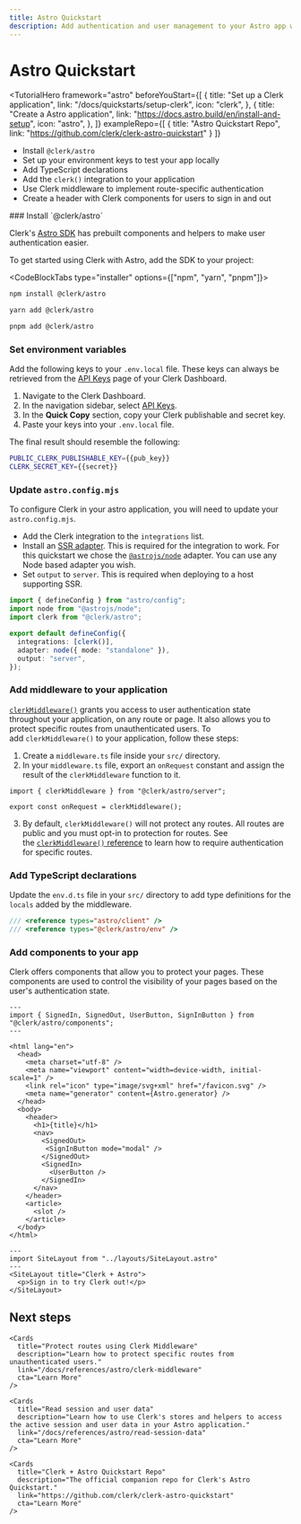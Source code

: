 ```yaml
---
title: Astro Quickstart
description: Add authentication and user management to your Astro app with Clerk.
---
```


# Astro Quickstart

<TutorialHero
  framework="astro"
  beforeYouStart={[
    {
      title: "Set up a Clerk application",
      link: "/docs/quickstarts/setup-clerk",
      icon: "clerk",
    },
    {
      title: "Create a Astro application",
      link: "https://docs.astro.build/en/install-and-setup",
      icon: "astro",
    },
  ]}
  exampleRepo={[
    {
      title: "Astro Quickstart Repo",
      link: "https://github.com/clerk/clerk-astro-quickstart"
    }
  ]}
>

- Install `@clerk/astro`
- Set up your environment keys to test your app locally
- Add TypeScript declarations
- Add the `clerk()` integration to your application
- Use Clerk middleware to implement route-specific authentication
- Create a header with Clerk components for users to sign in and out

</TutorialHero>

<Steps>
### Install `@clerk/astro`

Clerk's [Astro SDK](/docs/references/astro/overview) has prebuilt components and helpers to make user authentication easier.

To get started using Clerk with Astro, add the SDK to your project:

<CodeBlockTabs type="installer" options={["npm", "yarn", "pnpm"]}>
  ```bash filename="terminal"
  npm install @clerk/astro
  ```

  ```bash filename="terminal"
  yarn add @clerk/astro
  ```

  ```bash filename="terminal"
  pnpm add @clerk/astro
  ```
</CodeBlockTabs>

### Set environment variables

<SignedIn>

Add the following keys to your `.env.local` file. These keys can always be retrieved from the [API Keys](https://dashboard.clerk.com/last-active?path=api-keys) page of your Clerk Dashboard.

</SignedIn>

<SignedOut>

1. Navigate to the Clerk Dashboard.
2. In the navigation sidebar, select [API Keys](https://dashboard.clerk.com/last-active?path=api-keys).
3. In the **Quick Copy** section, copy your Clerk publishable and secret key.
4. Paste your keys into your `.env.local` file.

The final result should resemble the following:

</SignedOut>

  <InjectKeys>

  ```sh filename=".env"
  PUBLIC_CLERK_PUBLISHABLE_KEY={{pub_key}}
  CLERK_SECRET_KEY={{secret}}
  ```

  </InjectKeys>

### Update `astro.config.mjs`

To configure Clerk in your astro application, you will need to update your `astro.config.mjs`.

- Add the Clerk integration to the `integrations` list.
- Install an [SSR adapter](https://docs.astro.build/en/guides/server-side-rendering/#official-adapters). This is required for the integration to work. For this quickstart we chose the [`@astrojs/node`](https://docs.astro.build/en/guides/integrations-guide/node/) adapter. You can use any Node based adapter you wish.
- Set `output` to `server`. This is required when deploying to a host supporting SSR.

```ts filename="astro.config.mjs" {2,3,6-8}
import { defineConfig } from "astro/config";
import node from "@astrojs/node";
import clerk from "@clerk/astro";

export default defineConfig({
  integrations: [clerk()],
  adapter: node({ mode: "standalone" }),
  output: "server",
});
```

### Add middleware to your application

[`clerkMiddleware()`](/docs/references/astro/clerk-middleware) grants you access to user authentication state throughout your application, on any route or page. It also allows you to protect specific routes from unauthenticated users. To add `clerkMiddleware()` to your application, follow these steps:

1. Create a `middleware.ts` file inside your `src/` directory.
2. In your `middleware.ts` file, export an `onRequest` constant and assign the result of the `clerkMiddleware` function to it.

```tsx filename="src/middleware.ts"
import { clerkMiddleware } from "@clerk/astro/server";

export const onRequest = clerkMiddleware();
```

3. By default, `clerkMiddleware()` will not protect any routes. All routes are public and you must opt-in to protection for routes. See the [`clerkMiddleware()` reference](/docs/references/astro/clerk-middleware) to learn how to require authentication for specific routes.

### Add TypeScript declarations

Update the `env.d.ts` file in your `src/` directory to add type definitions for the `locals` added by the middleware.

```ts filename="src/env.d.ts" {3}
/// <reference types="astro/client" />
/// <reference types="@clerk/astro/env" />
```

### Add components to your app

Clerk offers components that allow you to protect your pages. These components are used to control the visibility of your pages based on the user's authentication state.


```astro filename="src/layouts/SiteLayout.astro"
---
import { SignedIn, SignedOut, UserButton, SignInButton } from "@clerk/astro/components";
---

<html lang="en">
  <head>
    <meta charset="utf-8" />
    <meta name="viewport" content="width=device-width, initial-scale=1" />
    <link rel="icon" type="image/svg+xml" href="/favicon.svg" />
    <meta name="generator" content={Astro.generator} />
  </head>
  <body>
    <header>
      <h1>{title}</h1>
      <nav>
        <SignedOut>
         <SignInButton mode="modal" />
        </SignedOut>
        <SignedIn>
          <UserButton />
        </SignedIn>
      </nav>
    </header>
    <article>
      <slot />
    </article>
  </body>
</html>
```

```astro filename="src/pages/index.astro"
---
import SiteLayout from "../layouts/SiteLayout.astro"
---
<SiteLayout title="Clerk + Astro">
  <p>Sign in to try Clerk out!</p>
</SiteLayout>
```
</Steps>

## Next steps

<div className="container mx-auto my-4">
  <div className="grid grid-cols-1 gap-6 md:grid-cols-2">

    <Cards
      title="Protect routes using Clerk Middleware"
      description="Learn how to protect specific routes from unauthenticated users."
      link="/docs/references/astro/clerk-middleware"
      cta="Learn More"
    />

    <Cards
      title="Read session and user data"
      description="Learn how to use Clerk's stores and helpers to access the active session and user data in your Astro application."
      link="/docs/references/astro/read-session-data"
      cta="Learn More"
    />

    <Cards
      title="Clerk + Astro Quickstart Repo"
      description="The official companion repo for Clerk's Astro Quickstart."
      link="https://github.com/clerk/clerk-astro-quickstart"
      cta="Learn More"
    />

  </div>
</div>
